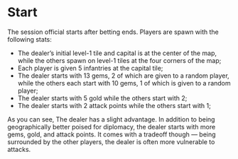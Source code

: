 # Start

The session official starts after betting ends. Players are spawn with the following stats:

- The dealer’s initial level-1 tile and capital is at the center of the map, while the others spawn on level-1 tiles at the four corners of the map;
- Each player is given 5 infantries at the capital tile;
- The dealer starts with 13 gems, 2 of which are given to a random player, while the others each start with 10 gems, 1 of which is given to a random player;
- The dealer starts with 5 gold while the others start with 2;
- The dealer starts with 2 attack points while the others start with 1;

As you can see, The dealer has a slight advantage. In addition to being geographically better poised for diplomacy, the dealer starts with more gems, gold, and attack points. It comes with a tradeoff though — being surrounded by the other players, the dealer is often more vulnerable to attacks.
